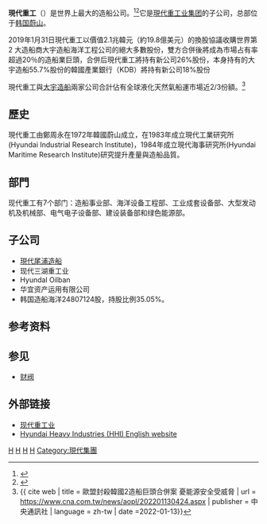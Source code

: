 {{Infobox_Company
|company_name =現代重工
|company_logo = [[File:Hyundai_Heavy_Industries_logo_(hanja_2).svg|200px]]
|company_type = [[上市公司|上市公司]]（在[[韩国证券交易所|韩国证券交易所]]）
|foundation = 1973年
|location = {{韩国}}[[蔚山广域市|蔚山广域市]]
|key_people = Lee Sang-kyun 董事長兼任總經理
|area_served = 全球性
|industry = 造船和建筑设备
|num_employees =25,093人（2012年）
|revenue = USD 54.2 billion（2013年）
|net_income = USD 146 million（2013年）
|homepage = http://www.hhi.co.kr
|traded_as = {{Kosdaq|009540}}
}}
{{Infobox Korean name
|hangul=현대중공업（주）
|hanja=現代重工業（株）
|mr=Hyŏndae Chunggongŏp
|rr=Hyeondae Junggongeop
}}

'''現代重工'''（{{kor|현대중공업（주）|現代重工業（株）|Hyeondae Junggongeop}}）是世界上最大的造船公司。<ref>{{cite web | url=http://www.bloomberg.com/apps/news?pid=newsarchive&sid=aau_Zeq74Z9k | title=Bloomberg.com | accessdate=2009-01-19 | archive-date=2014-10-20 | archive-url=https://web.archive.org/web/20141020155859/http://www.bloomberg.com/apps/news?pid=newsarchive&sid=aau_Zeq74Z9k | dead-url=no }}</ref><ref>{{cite web | url= http://news.mk.co.kr/outside/view.php?year=2008&no=703877 | title= HHI Constructs World’s Best Ship for 26 Years Straight | accessdate= 2008-11-18 | archive-date= 2012-07-15 | archive-url= https://archive.is/20120715060828/http://news.mk.co.kr/outside/view.php?year=2008&no=703877 | dead-url= yes }}</ref>它是[[現代重工业集团|現代重工业集团]]的子公司，总部位于[[韩国|韩国]][[蔚山|蔚山]]。

2019年1月31日現代重工以價值2.1兆韓元（約19.8億美元）的換股協議收購世界第 2 大造船商大宇造船海洋工程公司的絕大多數股份，雙方合併後將成為市場占有率超過20％的造船業巨頭，合併后現代重工將持有新公司26%股份，本身持有的大宇造船55.7%股份的韓國產業銀行（KDB）將持有新公司18%股份

現代重工與[[大宇造船|大宇造船]]兩家公司合計佔有全球液化天然氣船運市場近2/3份額。<ref name = "歐盟封殺韓國2造船巨頭合併案 憂能源安全受威脅_2022"> {{ cite web | title = 歐盟封殺韓國2造船巨頭合併案 憂能源安全受威脅 | url = https://www.cna.com.tw/news/aopl/202201130424.aspx | publisher = 中央通訊社 | language = zh-tw | date =2022-01-13}} </ref>

==歷史==
現代重工由鄭周永在1972年韓國蔚山成立，在1983年成立現代工業研究所(Hyundai Industrial Research Institute)，1984年成立現代海事研究所(Hyundai Maritime Research Institute)研究提升產量與造船品質。

==部門==
现代重工有7个部门：造船事业部、海洋设备工程部、工业成套设备部、大型发动机及机械部、电气电子设备部、建设装备部和绿色能源部。

==子公司==
*[[現代尾浦造船|現代尾浦造船]]
*现代三湖重工业
*Hyundal Oilban
*华宜资产运用有限公司
*韩国造船海洋24807124股，持股比例35.05%。

==参考资料==
{{reflist}}

==参见==
*[[财阀|财阀]]

==外部链接==
* [http://www.hhi.co.kr  现代重工业] {{Wayback|url=http://www.hhi.co.kr/ |date=20100210043535 }}
* [http://english.hhi.co.kr Hyundai Heavy Industries (HHI) English website] {{Wayback|url=http://english.hhi.co.kr/ |date=20120706103725 }}

{{财阀}}
{{工程机械}}
{{Hyundai}}


[[Category:1973年成立的公司|H]]
[[Category:跨国公司|H]]
[[Category:韓國造船廠|H]]
[[Category:韓國的世界之最|H]]
[[Category:現代集團|Category:現代集團]]
